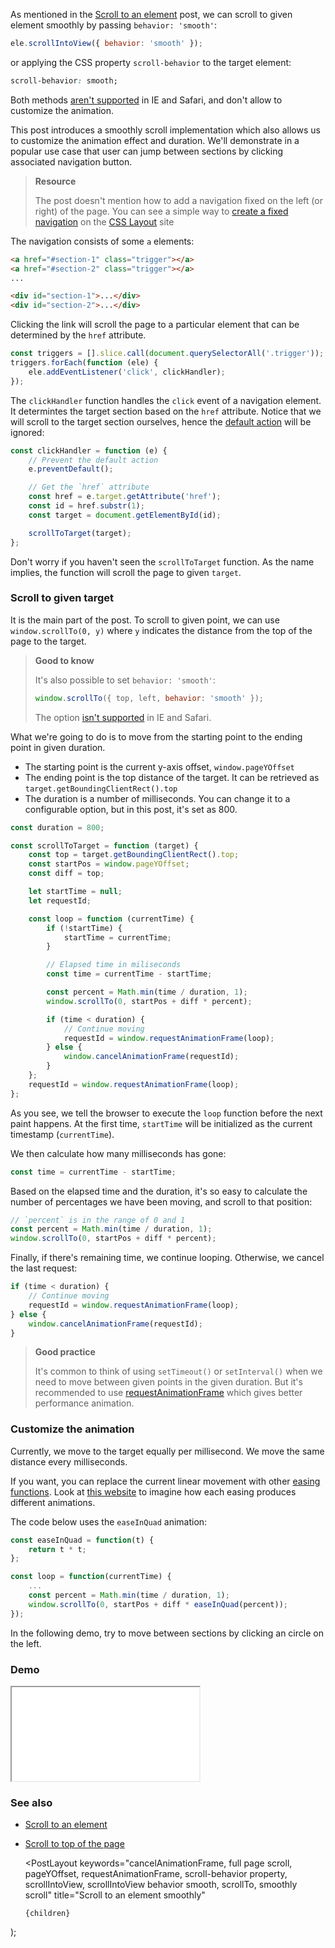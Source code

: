 
As mentioned in the [Scroll to an element](/scroll-to-an-element) post, we can scroll to given element smoothly by passing `behavior: 'smooth'`:

```js
ele.scrollIntoView({ behavior: 'smooth' });
```

or applying the CSS property `scroll-behavior` to the target element:

```css
scroll-behavior: smooth;
```

Both methods [aren't supported](https://developer.mozilla.org/en-US/docs/Web/API/Element/scrollIntoView#Browser_compatibility) in IE and Safari, and don't allow to customize the animation.

This post introduces a smoothly scroll implementation which also allows us to customize the animation effect and duration. We'll demonstrate in a popular use case that user can jump between sections by clicking associated navigation button.

> **Resource**
>
> The post doesn't mention how to add a navigation fixed on the left (or right) of the page. You can see a simple way to [create a fixed navigation](https://csslayout.io/patterns/fixed-at-side) on the [CSS Layout](https://csslayout.io) site

The navigation consists of some `a` elements:

```html
<a href="#section-1" class="trigger"></a>
<a href="#section-2" class="trigger"></a>
...

<div id="section-1">...</div>
<div id="section-2">...</div>
```

Clicking the link will scroll the page to a particular element that can be determined by the `href` attribute.

```js
const triggers = [].slice.call(document.querySelectorAll('.trigger'));
triggers.forEach(function (ele) {
    ele.addEventListener('click', clickHandler);
});
```

The `clickHandler` function handles the `click` event of a navigation element. It determintes the target section based on the `href` attribute. Notice that we will scroll to the target section ourselves, hence the [default action](/prevent-the-default-action-of-an-event) will be ignored:

```js
const clickHandler = function (e) {
    // Prevent the default action
    e.preventDefault();

    // Get the `href` attribute
    const href = e.target.getAttribute('href');
    const id = href.substr(1);
    const target = document.getElementById(id);

    scrollToTarget(target);
};
```

Don't worry if you haven't seen the `scrollToTarget` function. As the name implies, the function will scroll the page to given `target`.

### Scroll to given target

It is the main part of the post. To scroll to given point, we can use `window.scrollTo(0, y)` where `y` indicates the distance from the top of the page to the target.

> **Good to know**
>
> It's also possible to set `behavior: 'smooth'`:
>
> ```js
> window.scrollTo({ top, left, behavior: 'smooth' });
> ```
>
> The option [isn't supported](https://developer.mozilla.org/en-US/docs/Web/API/Window/scrollTo#Browser_Compatibility) in IE and Safari.

What we're going to do is to move from the starting point to the ending point in given duration.

-   The starting point is the current y-axis offset, `window.pageYOffset`
-   The ending point is the top distance of the target. It can be retrieved as `target.getBoundingClientRect().top`
-   The duration is a number of milliseconds. You can change it to a configurable option, but in this post, it's set as 800.

```js
const duration = 800;

const scrollToTarget = function (target) {
    const top = target.getBoundingClientRect().top;
    const startPos = window.pageYOffset;
    const diff = top;

    let startTime = null;
    let requestId;

    const loop = function (currentTime) {
        if (!startTime) {
            startTime = currentTime;
        }

        // Elapsed time in miliseconds
        const time = currentTime - startTime;

        const percent = Math.min(time / duration, 1);
        window.scrollTo(0, startPos + diff * percent);

        if (time < duration) {
            // Continue moving
            requestId = window.requestAnimationFrame(loop);
        } else {
            window.cancelAnimationFrame(requestId);
        }
    };
    requestId = window.requestAnimationFrame(loop);
};
```

As you see, we tell the browser to execute the `loop` function before the next paint happens. At the first time, `startTime` will be initialized as the current timestamp (`currentTime`).

We then calculate how many milliseconds has gone:

```js
const time = currentTime - startTime;
```

Based on the elapsed time and the duration, it's so easy to calculate the number of percentages we have been moving, and scroll to that position:

```js
// `percent` is in the range of 0 and 1
const percent = Math.min(time / duration, 1);
window.scrollTo(0, startPos + diff * percent);
```

Finally, if there's remaining time, we continue looping. Otherwise, we cancel the last request:

```js
if (time < duration) {
    // Continue moving
    requestId = window.requestAnimationFrame(loop);
} else {
    window.cancelAnimationFrame(requestId);
}
```

> **Good practice**
>
> It's common to think of using `setTimeout()` or `setInterval()` when we need to move between given points in the given duration. But it's recommended to use [requestAnimationFrame](https://developer.mozilla.org/en-US/docs/Web/API/window/requestAnimationFrame) which gives better performance animation.

### Customize the animation

Currently, we move to the target equally per millisecond. We move the same distance every milliseconds.

If you want, you can replace the current linear movement with other [easing functions](https://1loc.dev/#easing-functions). Look at [this website](https://easings.net) to imagine how each easing produces different animations.

The code below uses the `easeInQuad` animation:

```js
const easeInQuad = function(t) {
    return t * t;
};

const loop = function(currentTime) {
    ...
    const percent = Math.min(time / duration, 1);
    window.scrollTo(0, startPos + diff * easeInQuad(percent));
});
```

In the following demo, try to move between sections by clicking an circle on the left.

### Demo

<iframe src="/demo/scroll-to-an-element-smoothly/index.html"></iframe>

### See also

-   [Scroll to an element](/scroll-to-an-element)
-   [Scroll to top of the page](/scroll-to-top-of-the-page)

    <PostLayout
        keywords="cancelAnimationFrame, full page scroll, pageYOffset, requestAnimationFrame, scroll-behavior property, scrollIntoView, scrollIntoView behavior smooth, scrollTo, smoothly scroll"
        title="Scroll to an element smoothly"
    >
        {children}
    </PostLayout>
);
